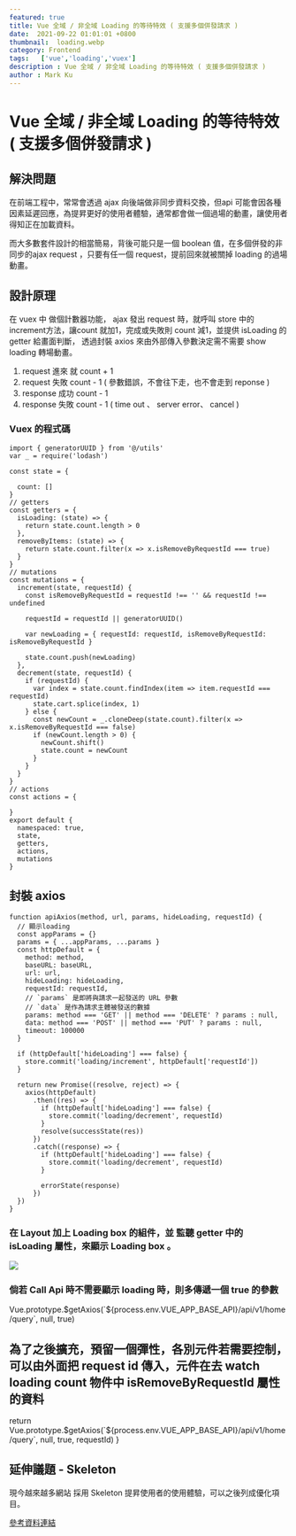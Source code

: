 ```yaml
---
featured: true
title: Vue 全域 / 非全域 Loading 的等待特效 ( 支援多個併發請求 )
date:  2021-09-22 01:01:01 +0800
thumbnail:  loading.webp
category: Frontend
tags:   ['vue','loading','vuex']
description : Vue 全域 / 非全域 Loading 的等待特效 ( 支援多個併發請求 )
author : Mark Ku
---
```

# Vue 全域 / 非全域 Loading 的等待特效 ( 支援多個併發請求 )

## 解決問題
在前端工程中，常常會透過 ajax 向後端做非同步資料交換，但api 可能會因各種因素延遲回應，為提昇更好的使用者體驗，通常都會做一個過場的動畫，讓使用者得知正在加載資料。  

而大多數套件設計的相當簡易，背後可能只是一個 boolean 值，在多個併發的非同步的ajax request ，只要有任一個 request，提前回來就被關掉 loading 的過場動畫。

## 設計原理
在 vuex 中 做個計數器功能， ajax 發出 request 時，就呼叫 store 中的increment方法，讓count 就加1，完成或失敗則 count 減1，並提供 isLoading 的 getter 給畫面判斷，
透過封裝 axios 來由外部傳入參數決定需不需要 show loading 轉場動畫。

1. request 進來 就 count + 1  
2. request 失敗 count - 1 ( 參數錯誤，不會往下走，也不會走到 reponse )  
3. response 成功 count - 1  
4. response 失敗 count - 1 ( time out 、 server error、 cancel )  


### Vuex 的程式碼
```
import { generatorUUID } from '@/utils'
var _ = require('lodash')

const state = {

  count: []
}
// getters
const getters = {
  isLoading: (state) => {
    return state.count.length > 0
  },
  removeByItems: (state) => {
    return state.count.filter(x => x.isRemoveByRequestId === true)
  }
}
// mutations
const mutations = {
  increment(state, requestId) {
    const isRemoveByRequestId = requestId !== '' && requestId !== undefined

    requestId = requestId || generatorUUID()

    var newLoading = { requestId: requestId, isRemoveByRequestId: isRemoveByRequestId }

    state.count.push(newLoading)
  },
  decrement(state, requestId) {
    if (requestId) {
      var index = state.count.findIndex(item => item.requestId === requestId)
      state.cart.splice(index, 1)
    } else {
      const newCount = _.cloneDeep(state.count).filter(x => x.isRemoveByRequestId === false)
      if (newCount.length > 0) {
        newCount.shift()
        state.count = newCount
      }
    }
  }
}
// actions
const actions = {

}
export default {
  namespaced: true,
  state,
  getters,
  actions,
  mutations
}
```

## 封裝 axios

```
function apiAxios(method, url, params, hideLoading, requestId) {
  // 顯示loading
  const appParams = {}
  params = { ...appParams, ...params }
  const httpDefault = {
    method: method,
    baseURL: baseURL,
    url: url,
    hideLoading: hideLoading,
    requestId: requestId,
    // `params` 是即將與請求一起發送的 URL 參數
    // `data` 是作為請求主體被發送的數據
    params: method === 'GET' || method === 'DELETE' ? params : null,
    data: method === 'POST' || method === 'PUT' ? params : null,
    timeout: 100000
  }

  if (httpDefault['hideLoading'] === false) {
    store.commit('loading/increment', httpDefault['requestId'])
  }

  return new Promise((resolve, reject) => {
    axios(httpDefault)
      .then((res) => {
        if (httpDefault['hideLoading'] === false) {
          store.commit('loading/decrement', requestId)
        }
        resolve(successState(res))
      })
      .catch((response) => {
        if (httpDefault['hideLoading'] === false) {
          store.commit('loading/decrement', requestId)
        }
       
        errorState(response)
      })
  })
}
```

### 在 Layout 加上 Loading box 的組件，並 監聽 getter 中的 isLoading 屬性，來顯示 Loading box 。
![](https://i.imgur.com/EpDlZUo.png)  

### 倘若 Call Api 時不需要顯示 loading 時，則多傳遞一個 true 的參數
Vue.prototype.$getAxios(`${process.env.VUE_APP_BASE_API}/api/v1/home/query`, null, true)

## 為了之後擴充，預留一個彈性，各別元件若需要控制，可以由外面把 request id 傳入，元件在去 watch loading count 物件中  isRemoveByRequestId 屬性的資料

  return Vue.prototype.$getAxios(`${process.env.VUE_APP_BASE_API}/api/v1/home/query`, null, true, requestId)
}

## 延伸議題 - Skeleton
現今越來越多網站 採用 Skeleton 提昇使用者的使用體驗，可以之後列成優化項目。  

[參考資料連結](https://www.antdv.com/components/skeleton/)